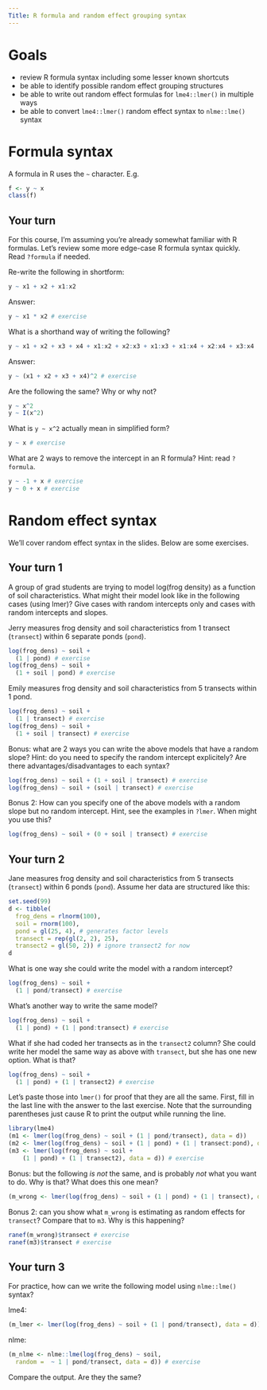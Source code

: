```yaml
---
Title: R formula and random effect grouping syntax
---
```


# Goals

- review R formula syntax including some lesser known shortcuts
- be able to identify possible random effect grouping structures
- be able to write out random effect formulas for `lme4::lmer()` in multiple ways
- be able to convert `lme4::lmer()` random effect syntax to `nlme::lme()` syntax

# Formula syntax

A formula in R uses the `~` character. E.g.

```r
f <- y ~ x
class(f)
```

## Your turn

For this course, I'm assuming you're already somewhat familiar with R formulas. Let's review some more edge-case R formula syntax quickly. Read `?formula` if needed.

Re-write the following in shortform:

```r
y ~ x1 + x2 + x1:x2
```

Answer:

```r
y ~ x1 * x2 # exercise
```

What is a shorthand way of writing the following?

```r
y ~ x1 + x2 + x3 + x4 + x1:x2 + x2:x3 + x1:x3 + x1:x4 + x2:x4 + x3:x4
```

Answer:

```r
y ~ (x1 + x2 + x3 + x4)^2 # exercise
```

Are the following the same? Why or why not?

```r
y ~ x^2
y ~ I(x^2)
```

What is `y ~ x^2` actually mean in simplified form?

```r
y ~ x # exercise
```

What are 2 ways to remove the intercept in an R formula? Hint: read `?formula`.

```r
y ~ -1 + x # exercise
y ~ 0 + x # exercise
```

# Random effect syntax

We'll cover random effect syntax in the slides. Below are some exercises.

## Your turn 1

A group of grad students are trying to model log(frog density) as a function of soil characteristics. What might their model look like in the following cases (using lmer)? Give cases with random intercepts only and cases with random intercepts and slopes.

Jerry measures frog density and soil characteristics from 1 transect (`transect`) within 6 separate ponds (`pond`).

```r
log(frog_dens) ~ soil + 
  (1 | pond) # exercise
log(frog_dens) ~ soil + 
  (1 + soil | pond) # exercise
```

Emily measures frog density and soil characteristics from 5 transects within 1 pond.

```r
log(frog_dens) ~ soil + 
  (1 | transect) # exercise
log(frog_dens) ~ soil + 
  (1 + soil | transect) # exercise
```

Bonus: what are 2 ways you can write the above models that have a random slope? Hint: do you need to specify the random intercept explicitely? Are there advantages/disadvantages to each syntax?

```r
log(frog_dens) ~ soil + (1 + soil | transect) # exercise
log(frog_dens) ~ soil + (soil | transect) # exercise
```

Bonus 2: How can you specify one of the above models with a random slope but no random intercept. Hint, see the examples in `?lmer`. When might you use this?

```r
log(frog_dens) ~ soil + (0 + soil | transect) # exercise
```

## Your turn 2

Jane measures frog density and soil characteristics from 5 transects (`transect`) within 6 ponds (`pond`). Assume her data are structured like this:

```r
set.seed(99)
d <- tibble(
  frog_dens = rlnorm(100), 
  soil = rnorm(100), 
  pond = gl(25, 4), # generates factor levels
  transect = rep(gl(2, 2), 25),
  transect2 = gl(50, 2)) # ignore transect2 for now
d
```

What is one way she could write the model with a random intercept?

```r
log(frog_dens) ~ soil + 
  (1 | pond/transect) # exercise
```

What's another way to write the same model?

```r
log(frog_dens) ~ soil + 
  (1 | pond) + (1 | pond:transect) # exercise
```

What if she had coded her transects as in the `transect2` column? She could write her model the same way as above with `transect`, but she has one new option. What is that?

```r
log(frog_dens) ~ soil + 
  (1 | pond) + (1 | transect2) # exercise
```

Let's paste those into `lmer()` for proof that they are all the same. First, fill in the last line with the answer to the last exercise. Note that the surrounding parentheses just cause R to print the output while running the line.

```r
library(lme4)
(m1 <- lmer(log(frog_dens) ~ soil + (1 | pond/transect), data = d))
(m2 <- lmer(log(frog_dens) ~ soil + (1 | pond) + (1 | transect:pond), data = d))
(m3 <- lmer(log(frog_dens) ~ soil +  
    (1 | pond) + (1 | transect2), data = d)) # exercise 
```

Bonus: but the following *is not* the same, and is probably *not* what you want to do. Why is that? What does this one mean?

```r
(m_wrong <- lmer(log(frog_dens) ~ soil + (1 | pond) + (1 | transect), data = d))
```

Bonus 2: can you show what `m_wrong` is estimating as random effects for `transect`? Compare that to `m3`. Why is this happening?

```r
ranef(m_wrong)$transect # exercise
ranef(m3)$transect # exercise
```

## Your turn 3

For practice, how can we write the following model using `nlme::lme()` syntax?

lme4:

```r
(m_lmer <- lmer(log(frog_dens) ~ soil + (1 | pond/transect), data = d))
```

nlme:

```r
(m_nlme <- nlme::lme(log(frog_dens) ~ soil, 
  random =  ~ 1 | pond/transect, data = d)) # exercise
```

Compare the output. Are they the same?
